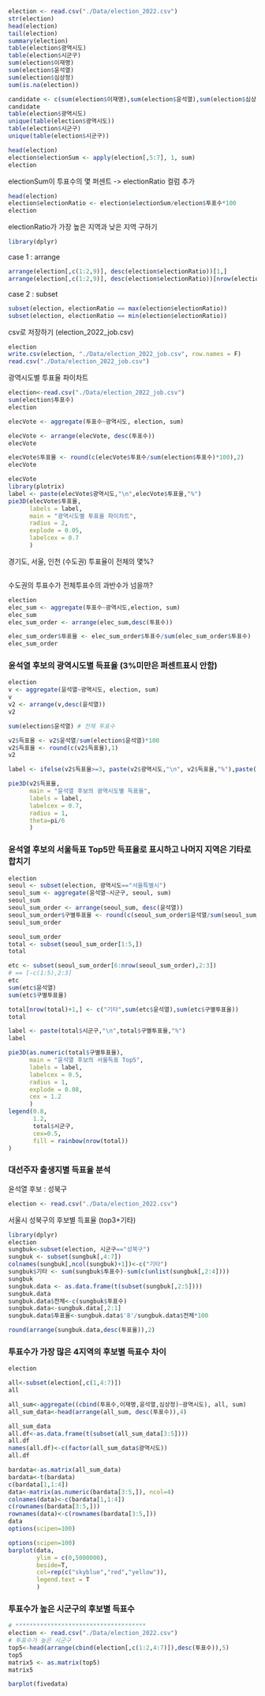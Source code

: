 ```{r}
election <- read.csv("./Data/election_2022.csv")
str(election)
head(election)
tail(election)
summary(election)
table(election$광역시도)
table(election$시군구)
sum(election$이재명)
sum(election$윤석열)
sum(election$심상정)
sum(is.na(election))

```

```{r}
candidate <- c(sum(election$이재명),sum(election$윤석열),sum(election$심상정))
candidate
table(election$광역시도)
unique(table(election$광역시도))
table(election$시군구)
unique(table(election$시군구))
```

```{r}
head(election)
election$electionSum <- apply(election[,5:7], 1, sum)
election

```

electionSum이 투표수의 몇 퍼센트 -\> electionRatio 컬럼 추가

```{r}
head(election)
election$electionRatio <- election$electionSum/election$투표수*100
election
```

electionRatio가 가장 높은 지역과 낮은 지역 구하기

```{r}
library(dplyr)
```

case 1 : arrange

```{r}
arrange(election[,c(1:2,9)], desc(election$electionRatio))[1,]
arrange(election[,c(1:2,9)], desc(election$electionRatio))[nrow(election),]
```

case 2 : subset

```{r}
subset(election, electionRatio == max(election$electionRatio))
subset(election, electionRatio == min(election$electionRatio))
```

csv로 저장하기 (election_2022_job.csv)

```{r}
election
write.csv(election, "./Data/election_2022_job.csv", row.names = F)
read.csv("./Data/election_2022_job.csv")
```

광역시도별 투표율 파이차트

```{r}
election<-read.csv("./Data/election_2022_job.csv")
sum(election$투표수)
election

elecVote <- aggregate(투표수~광역시도, election, sum)

elecVote <- arrange(elecVote, desc(투표수))
elecVote

elecVote$투표율 <- round(c(elecVote$투표수/sum(election$투표수)*100),2)
elecVote
```

```{r}
elecVote
library(plotrix)
label <- paste(elecVote$광역시도,"\n",elecVote$투표율,"%")
pie3D(elecVote$투표율,
      labels = label,
      main = "광역시도별 투표율 파이차트",
      radius = 2,
      explode = 0.05,
      labelcex = 0.7
      )

```

경기도, 서울, 인천 (수도권) 투표율이 전체의 몇%?

```{r}
```

수도권의 투표수가 전체투표수의 과반수가 넘을까?

```{r}
election
elec_sum <- aggregate(투표수~광역시도,election, sum)
elec_sum
elec_sum_order <- arrange(elec_sum,desc(투표수))

elec_sum_order$투표율 <- elec_sum_order$투표수/sum(elec_sum_order$투표수)
elec_sum_order
```

### 윤석열 후보의 광역시도별 득표율 (3%미만은 퍼센트표시 안함)

```{r}
election
v <- aggregate(윤석열~광역시도, election, sum)
v
v2 <- arrange(v,desc(윤석열))
v2

sum(election$윤석열) # 전체 투표수

v2$득표율 <- v2$윤석열/sum(election$윤석열)*100
v2$득표율 <- round(c(v2$득표율),1)
v2
```

```{r}
label <- ifelse(v2$득표율>=3, paste(v2$광역시도,"\n", v2$득표율,"%"),paste(v2$광역시도))

pie3D(v2$득표율,
      main = "윤석열 후보의 광역시도별 득표율",
      labels = label,
      labelcex = 0.7,
      radius = 1,
      theta=pi/6
      )
```

### 윤석열 후보의 서울득표 Top5만 득표율로 표시하고 나머지 지역은 기타로 합치기

```{r}
election
seoul <- subset(election, 광역시도=="서울특별시")
seoul_sum <- aggregate(윤석열~시군구, seoul, sum)
seoul_sum
seoul_sum_order <- arrange(seoul_sum, desc(윤석열))
seoul_sum_order$구별투표율 <- round(c(seoul_sum_order$윤석열/sum(seoul_sum_order$윤석열)*100),2)
seoul_sum_order
```

```{r}
seoul_sum_order
total <- subset(seoul_sum_order[1:5,])
total

etc <- subset(seoul_sum_order[6:nrow(seoul_sum_order),2:3])
# == [-c(1:5),2:3]
etc
sum(etc$윤석열)
sum(etc$구별투표율)

total[nrow(total)+1,] <- c("기타",sum(etc$윤석열),sum(etc$구별투표율))
total

label <- paste(total$시군구,"\n",total$구별투표율,"%")
label

```

```{r}
pie3D(as.numeric(total$구별투표율),
      main = "윤석열 후보의 서울득표 Top5",
      labels = label,
      labelcex = 0.5,
      radius = 1,
      explode = 0.08,
      cex = 1.2
      )
legend(0.8,
       1.2,
       total$시군구,
       cex=0.5,
       fill = rainbow(nrow(total))
)
```

### 대선주자 출생지별 득표율 분석

윤석열 후보 : 성북구

```{r}
election <- read.csv("./Data/election_2022.csv")
```

서울시 성북구의 후보별 득표율 (top3+기타)

```{r}
library(dplyr)
election
sungbuk<-subset(election, 시군구=="성북구")
sungbuk <- subset(sungbuk[,4:7])
colnames(sungbuk[,ncol(sungbuk)+1])<-c("기타")
sungbuk$기타 <- sum(sungbuk$투표수)-sum(c(unlist(sungbuk[,2:4])))
sungbuk
sungbuk.data <- as.data.frame(t(subset(sungbuk[,2:5])))
sungbuk.data
sungbuk.data$전체<-c(sungbuk$투표수)
sungbuk.data<-sungbuk.data[,2:1]
sungbuk.data$투표율<-sungbuk.data$'8'/sungbuk.data$전체*100

round(arrange(sungbuk.data,desc(투표율)),2)
```

### 투표수가 가장 많은 4지역의 후보별 득표수 차이

```{r}
election

all<-subset(election[,c(1,4:7)])
all

all_sum<-aggregate((cbind(투표수,이재명,윤석열,심상정)~광역시도), all, sum)
all_sum_data<-head(arrange(all_sum, desc(투표수)),4)
```

```{r}
all_sum_data
all.df<-as.data.frame(t(subset(all_sum_data[3:5])))
all.df
names(all.df)<-c(factor(all_sum_data$광역시도))
all.df

bardata<-as.matrix(all_sum_data)
bardata<-t(bardata)
c(bardata[1,1:4])
data<-matrix(as.numeric(bardata[3:5,]), ncol=4)
colnames(data)<-c(bardata[1,1:4])
c(rownames(bardata[3:5,]))
rownames(data)<-c(rownames(bardata[3:5,]))
data
options(scipen=100)


```

```{r}
options(scipen=100)
barplot(data,
        ylim = c(0,5000000),
        beside=T,
        col=rep(c("skyblue","red","yellow")),
        legend.text = T
        )
```

### 투표수가 높은 시군구의 후보별 득표수

```{r}
# *************************************
election <- read.csv("./Data/election_2022.csv")
# 투표수가 높은 시군구
top5<-head(arrange(cbind(election[,c(1:2,4:7)]),desc(투표수)),5)
top5
matrix5 <- as.matrix(top5)
matrix5

barplot(fivedata)
```
